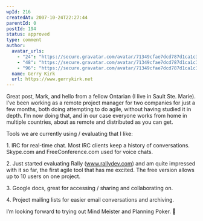 ```yaml
---
wpId: 216
createdAt: 2007-10-24T22:27:44
parentId: 0
postId: 194
status: approved
type: comment
author:
  avatar_urls:
    - "24": "https://secure.gravatar.com/avatar/71349cfae7dcd787d1ca1c37dc8c0e90?s=24&d=mm&r=g"
    - "48": "https://secure.gravatar.com/avatar/71349cfae7dcd787d1ca1c37dc8c0e90?s=48&d=mm&r=g"
    - "96": "https://secure.gravatar.com/avatar/71349cfae7dcd787d1ca1c37dc8c0e90?s=96&d=mm&r=g"
  name: Gerry Kirk
  url: https://www.gerrykirk.net
---
```


Great post, Mark, and hello from a fellow Ontarian (I live in Sault Ste. Marie). I’ve been working as a remote project manager for two companies for just a few months, both doing attempting to do agile, without having studied it in depth. I’m now doing that, and in our case everyone works from home in multiple countries, about as remote and distributed as you can get.

Tools we are currently using / evaluating that I like:

1\. IRC for real-time chat. Most IRC clients keep a history of conversations. Skype.com and FreeConference.com used for voice chats.

2\. Just started evaluating Rally (www.rallydev.com) and am quite impressed with it so far, the first agile tool that has me excited. The free version allows up to 10 users on one project.

3\. Google docs, great for accessing / sharing and collaborating on.

4\. Project mailing lists for easier email conversations and archiving.

I’m looking forward to trying out Mind Meister and Planning Poker. 🙂